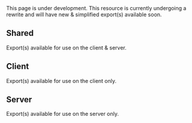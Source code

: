 
<Callout type="warning" emoji="⚠️">
    This page is under development. This resource is currently undergoing a rewrite and will have new & simplified export(s) available soon.
</Callout>

## Shared
Export(s) available for use on the client & server.

## Client
Export(s) available for use on the client only.

## Server
Export(s) available for use on the server only.